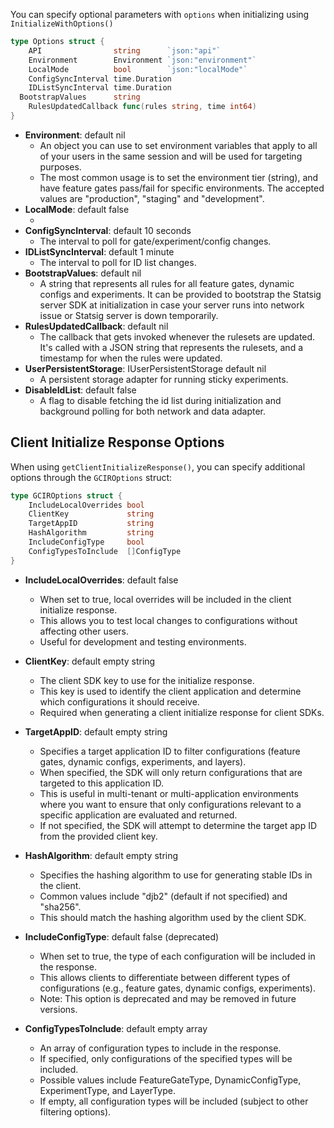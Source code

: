
You can specify optional parameters with `options` when initializing using `InitializeWithOptions()`

```go
type Options struct {
	API                string      `json:"api"`
	Environment        Environment `json:"environment"`
	LocalMode          bool        `json:"localMode"`
	ConfigSyncInterval time.Duration
	IDListSyncInterval time.Duration
  BootstrapValues      string
	RulesUpdatedCallback func(rules string, time int64)
}
```

- **Environment**: default nil
  - An object you can use to set environment variables that apply to all of your users in the same session and will be used for targeting purposes.
  - The most common usage is to set the environment tier (string), and have feature gates pass/fail for specific environments. The accepted values are "production", "staging" and "development".
- **LocalMode**: default false
  - <LocalModeSnippet type="server" />
- **ConfigSyncInterval**: default 10 seconds
  - The interval to poll for gate/experiment/config changes.
- **IDListSyncInterval**: default 1 minute
  - The interval to poll for ID list changes.
- **BootstrapValues**: default nil
  - A string that represents all rules for all feature gates, dynamic configs and experiments. It can be provided to bootstrap the Statsig server SDK at initialization in case your server runs into network issue or Statsig server is down temporarily.
- **RulesUpdatedCallback**: default nil
  - The callback that gets invoked whenever the rulesets are updated. It's called with a JSON string that represents the rulesets, and a timestamp for when the rules were updated.
- **UserPersistentStorage**: IUserPersistentStorage default nil
  - A persistent storage adapter for running sticky experiments.
- **DisableIdList**: default false
  - A flag to disable fetching the id list during initialization and background polling for both network and data adapter.

## Client Initialize Response Options

When using `getClientInitializeResponse()`, you can specify additional options through the `GCIROptions` struct:

```go
type GCIROptions struct {
	IncludeLocalOverrides bool
	ClientKey             string
	TargetAppID           string
	HashAlgorithm         string
	IncludeConfigType     bool
	ConfigTypesToInclude  []ConfigType
}
```

- **IncludeLocalOverrides**: default false
  - When set to true, local overrides will be included in the client initialize response.
  - This allows you to test local changes to configurations without affecting other users.
  - Useful for development and testing environments.

- **ClientKey**: default empty string
  - The client SDK key to use for the initialize response.
  - This key is used to identify the client application and determine which configurations it should receive.
  - Required when generating a client initialize response for client SDKs.

- **TargetAppID**: default empty string
  - Specifies a target application ID to filter configurations (feature gates, dynamic configs, experiments, and layers).
  - When specified, the SDK will only return configurations that are targeted to this application ID.
  - This is useful in multi-tenant or multi-application environments where you want to ensure that only configurations relevant to a specific application are evaluated and returned.
  - If not specified, the SDK will attempt to determine the target app ID from the provided client key.

- **HashAlgorithm**: default empty string
  - Specifies the hashing algorithm to use for generating stable IDs in the client.
  - Common values include "djb2" (default if not specified) and "sha256".
  - This should match the hashing algorithm used by the client SDK.

- **IncludeConfigType**: default false (deprecated)
  - When set to true, the type of each configuration will be included in the response.
  - This allows clients to differentiate between different types of configurations (e.g., feature gates, dynamic configs, experiments).
  - Note: This option is deprecated and may be removed in future versions.

- **ConfigTypesToInclude**: default empty array
  - An array of configuration types to include in the response.
  - If specified, only configurations of the specified types will be included.
  - Possible values include FeatureGateType, DynamicConfigType, ExperimentType, and LayerType.
  - If empty, all configuration types will be included (subject to other filtering options).
